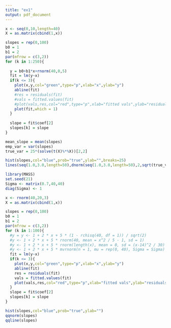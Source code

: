```yaml
---
title: "ex1"
output: pdf_document
---
```

```r

x <- seq(0,10,length=40)
X = as.matrix(cbind(1,x))

slopes = rep(0,100)
b0 = 1
b1 = 2
par(mfrow = c(3,2))
for (k in 1:250){
  
  y = b0+b1*x+rnorm(40,0,5)
  fit = lm(y~x)
  if(k <= 3){
    plot(x,y,col="green",type="p",xlab="x",ylab="y")
    abline(fit)
    #res = residuals(fit)
    #vals = fitted.values(fit)
    #plot(vals,res,col="red",type="p",xlab="fitted vals",ylab="residuals")
    plot(fit,which = 1)
  }
  
  slope = fit$coef[2]
  slopes[k] = slope
}

mean_slope = mean(slopes)
emp_var = var(slopes)
true_var = 25*(solve(t(X)%*%X))[2,2]

hist(slopes,col="blue",prob="true",ylab="",breaks=25)
lines(seq(1.0,3.0,length=50),dnorm(seq(1.0,3.0,length=50),2,sqrt(true_var)),col="red")


```

```r
library(MASS)
set.seed(21)
Sigma <- matrix(0.7,40,40)
diag(Sigma) <- 1

x <- rnorm(40,20,3)
X = as.matrix(cbind(1,x))

slopes = rep(0,100)
b0 = 1
b1 = 2
par(mfrow = c(3,2))
for (k in 1:100){
  #y = y <- 1 + 2 * x + 5 * (1 - rchisq(40, df = 1)) / sqrt(2)
  #y <- 1 + 2 * x + 5 * rnorm(40, mean = x^2 / 5 - 1, sd = 1)
  #y <- 1 + 2 * x + 5 * rnorm(length(x), mean = 0, sd = (x-14)^2 / 30)
  #y <- 1 + 2 * x + 5 * mvrnorm(n = 1, mu = rep(0, 40), Sigma = Sigma)
  fit = lm(y~x)
  if(k <= 3){
    plot(x,y,col="green",type="p",xlab="x",ylab="y")
    abline(fit)
    res = residuals(fit)
    vals = fitted.values(fit)
    plot(vals,res,col="red",type="p",xlab="fitted vals",ylab="residuals")
  }
  slope = fit$coef[2]
  slopes[k] = slope
}

hist(slopes,col="blue",prob="true",ylab="")
qqnorm(slopes)
qqline(slopes)

```


